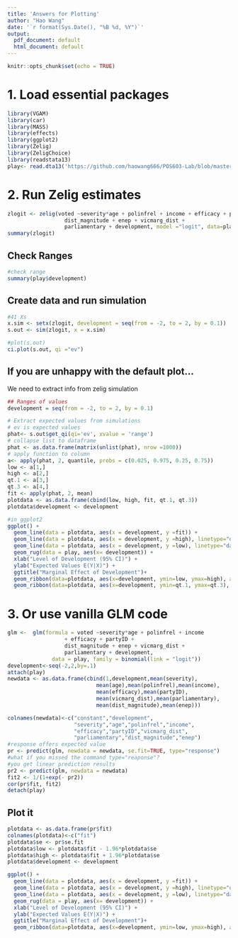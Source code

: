 ```yaml
---
title: 'Answers for Plotting'
author: "Hao Wang"
date: '`r format(Sys.Date(), "%B %d, %Y")`'
output:
  pdf_document: default
  html_document: default
---
```


```r
knitr::opts_chunk$set(echo = TRUE)
```


# 1. Load essential packages
```r
library(VGAM)
library(car)
library(MASS)
library(effects)
library(ggplot2)
library(Zelig)
library(ZeligChoice)
library(readstata13)
play<- read.dta13('https://github.com/haowang666/POS603-Lab/blob/master/Lab%206/stdSingh.dta?raw=true')
```



# 2. Run Zelig estimates
```r
zlogit <- zelig(voted ~severity*age + polinfrel + income + efficacy + partyID +
                  dist_magnitude + enep + vicmarg_dist + 
                  parliamentary + development, model ="logit", data=play, cite = FALSE)
summary(zlogit)
```

## Check Ranges
```r
#check range
summary(play$development)
```

## Create data and run simulation
```r
#41 Xs
x.sim <- setx(zlogit, development = seq(from = -2, to = 2, by = 0.1))
s.out <- sim(zlogit, x = x.sim)
```

```r
#plot(s.out)
ci.plot(s.out, qi ="ev")
```

## If you are unhappy with the default plot...

We need to extract info from zelig simulation
```r
## Ranges of values
development = seq(from = -2, to = 2, by = 0.1)

# Extract expected values from simulations
# ev is expected values
phat<- s.out$get_qi(qi='ev', xvalue = 'range')
# collapse list to dataframe
phat <- as.data.frame(matrix(unlist(phat), nrow =1000))
# apply function to column
a<- apply(phat, 2, quantile, probs = c(0.025, 0.975, 0.25, 0.75)) 
low <- a[1,]
high <- a[2,]
qt.1 <- a[3,]
qt.3 <- a[4,]
fit <- apply(phat, 2, mean) 
plotdata <- as.data.frame(cbind(low, high, fit, qt.1, qt.3))
plotdata$development <- development

#in ggplot2
ggplot() +
  geom_line(data = plotdata, aes(x = development, y =fit)) + 
  geom_line(data = plotdata, aes(x = development, y =high), linetype="dashed", color="blue") + 
  geom_line(data = plotdata, aes(x = development, y =low), linetype="dashed", color="blue") + 
  geom_rug(data = play, aes(x= development)) +
  xlab("Level of Development (95% CI)") + 
  ylab("Expected Values E(Y|X)") + 
  ggtitle("Marginal Effect of Development")+
  geom_ribbon(data=plotdata, aes(x=development, ymin=low, ymax=high), alpha=0.2) +
  geom_ribbon(data=plotdata, aes(x=development, ymin=qt.1, ymax=qt.3), alpha=0.6)

```


# 3. Or use vanilla GLM code
```r
glm <-  glm(formula = voted ~severity*age + polinfrel + income 
                  + efficacy + partyID +
                  dist_magnitude + enep + vicmarg_dist + 
                  parliamentary + development, 
              data = play, family = binomial(link = "logit"))
development<-seq(-2,2,by=.1)
attach(play)
newdata <- as.data.frame(cbind(1,development,mean(severity),
                            mean(age),mean(polinfrel),mean(income),
                            mean(efficacy),mean(partyID),
                            mean(vicmarg_dist),mean(parliamentary),
                            mean(dist_magnitude),mean(enep)))

colnames(newdata)<-c("constant","development",
                     "severity","age","polinfrel","income",
                     "efficacy","partyID","vicmarg_dist",
                     "parliamentary","dist_magnitude","enep")
#response offers expected value
pr <- predict(glm, newdata = newdata, se.fit=TRUE, type="response")
#what if you missed the command type="reaponse"?
#you get linear prediction results
pr2 <- predict(glm, newdata = newdata)
fit2 <- 1/(1+exp(- pr2))
cor(pr$fit, fit2)
detach(play)
```


## Plot it
```r
plotdata <- as.data.frame(pr$fit)
colnames(plotdata)<-c("fit")
plotdata$se <- pr$se.fit
plotdata$low <- plotdata$fit - 1.96*plotdata$se
plotdata$high <- plotdata$fit + 1.96*plotdata$se
plotdata$development <- development

ggplot() +
  geom_line(data = plotdata, aes(x = development, y =fit)) + 
  geom_line(data = plotdata, aes(x = development, y =high), linetype="dashed", color="blue") + 
  geom_line(data = plotdata, aes(x = development, y =low), linetype="dashed", color="blue") + 
  geom_rug(data = play, aes(x= development)) +
  xlab("Level of Development (95% CI)") + 
  ylab("Expected Values E(Y|X)") + 
  ggtitle("Marginal Effect of Development")+
  geom_ribbon(data=plotdata, aes(x=development, ymin=low, ymax=high), alpha=0.5)
```

